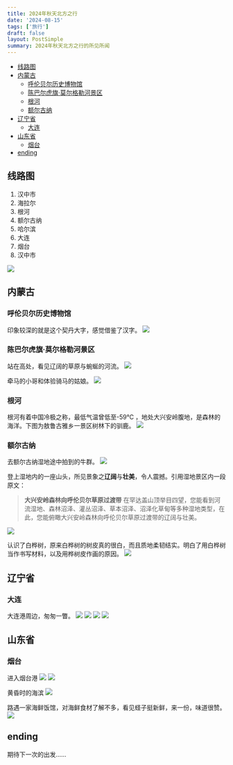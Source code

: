 ```yaml
---
title: 2024年秋天北方之行
date: '2024-08-15'
tags: ['旅行']
draft: false
layout: PostSimple
summary: 2024年秋天北方之行的所见所闻
---
```


- [线路图](#线路图)
- [内蒙古](#内蒙古)
  - [呼伦贝尔历史博物馆](#呼伦贝尔历史博物馆)
  - [陈巴尔虎旗·莫尔格勒河景区](#陈巴尔虎旗·莫尔格勒河景区)
  - [根河](#根河)
  - [额尔古纳](#额尔古纳)
- [辽宁省](#辽宁省)
  - [大连](#大连)
- [山东省](#山东省)
  - [烟台](#烟台)
- [ending](#ending)

## 线路图

1. 汉中市
2. 海拉尔
3. 根河
4. 额尔古纳
5. 哈尔滨
6. 大连
7. 烟台
8. 汉中市

![](https://media.zootechs.com/2024-journey-north/2024-travel-route.png)

## 内蒙古

### 呼伦贝尔历史博物馆

印象较深的就是这个契丹大字，感觉借鉴了汉字。
![](https://media.zootechs.com/2024-journey-north/inner-mongolia/2024-characters.jpeg)

### 陈巴尔虎旗·莫尔格勒河景区

站在高处，看见辽阔的草原与蜿蜒的河流。
![](https://media.zootechs.com/2024-journey-north/inner-mongolia/2024-grassland-river.jpeg)

牵马的小哥和体验骑马的姑娘。
![](https://media.zootechs.com/2024-journey-north/inner-mongolia/2024-ride-horse.jpeg)

### 根河

根河有着中国冷极之称，最低气温曾低至-59℃ ，地处大兴安岭腹地，是森林的海洋。下图为敖鲁古雅乡一景区树林下的驯鹿。
![](https://media.zootechs.com/2024-journey-north/inner-mongolia/2024-reindeer.jpeg)

### 额尔古纳

去额尔古纳湿地途中拍到的牛群。
![](https://media.zootechs.com/2024-journey-north/inner-mongolia/2024-road-grassland-livestock.jpeg)

登上湿地内的一座山头，所见景象之**辽阔**与**壮美**，令人震撼。引用湿地景区内一段原文：

> **大兴安岭森林向呼伦贝尔草原过渡带**
> 在罕达盖山顶举目四望，您能看到河流湿地、森林沼泽、灌丛沼泽、草本沼泽、沼泽化草甸等多种湿地类型，在此，您能俯瞰大兴安岭森林向呼伦贝尔草原过渡带的辽阔与壮美。

![](https://media.zootechs.com/2024-journey-north/inner-mongolia/2024-grassland-scenery.jpeg)

认识了白桦树，原来白桦树的树皮真的很白，而且质地柔韧结实。明白了用白桦树当作书写材料，以及用桦树皮作画的原因。
![](https://media.zootechs.com/2024-journey-north/inner-mongolia/2024-birch-tree.jpeg)

## 辽宁省

### 大连

大连港周边，匆匆一瞥。
![](https://media.zootechs.com/2024-journey-north/liaoning/2024-dalian-bay.jpeg)
![](https://media.zootechs.com/2024-journey-north/liaoning/2024-dalian-ocean-1.jpeg)
![](https://media.zootechs.com/2024-journey-north/liaoning/2024-dalian-ocean-2.jpeg)
![](https://media.zootechs.com/2024-journey-north/liaoning/2024-dalian-ocean-3.jpeg)

## 山东省

### 烟台

进入烟台港
![](https://media.zootechs.com/2024-journey-north/shandong/2024-yantai-ocean.jpeg)
![](https://media.zootechs.com/2024-journey-north/shandong/2024-yantai-bay.jpeg)

黄昏时的海滨
![](https://media.zootechs.com/2024-journey-north/shandong/2024-yantai-beach.jpeg)

路遇一家海鲜饭馆，对海鲜食材了解不多，看见蛏子挺新鲜，来一份，味道很赞。
![](https://media.zootechs.com/2024-journey-north/shandong/2024-yantai-dish.jpeg)

## ending

期待下一次的出发……
